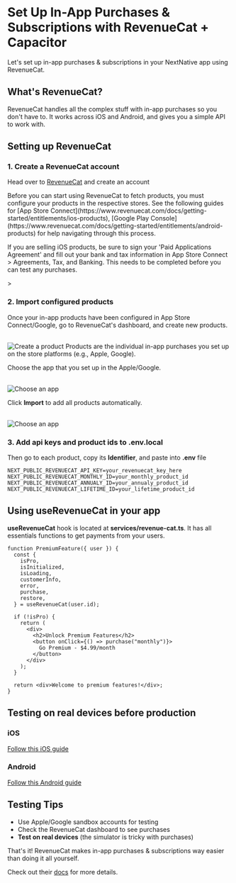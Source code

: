 
# Set Up In-App Purchases & Subscriptions with RevenueCat + Capacitor

Let's set up in-app purchases & subscriptions in your NextNative app using RevenueCat.

## What's RevenueCat?

RevenueCat handles all the complex stuff with in-app purchases so you don't have to. It works across iOS and Android, and gives you a simple API to work with.

## Setting up RevenueCat

### 1. Create a RevenueCat account

Head over to [RevenueCat](https://www.revenuecat.com/) and create an account

<Callout>
  Before you can start using RevenueCat to fetch products, you must configure your products in the respective stores. See the following guides for [App Store Connect](https://www.revenuecat.com/docs/getting-started/entitlements/ios-products), [Google Play Console](https://www.revenuecat.com/docs/getting-started/entitlements/android-products) for help navigating through this process.

If you are selling iOS products, be sure to sign your 'Paid Applications Agreement' and fill out your bank and tax information in App Store Connect > Agreements, Tax, and Banking. This needs to be completed before you can test any purchases.

</Callout>
>

### 2. Import configured products

Once your in-app products have been configured in App Store Connect/Google, go to RevenueCat's dashboard, and create new products.

<br />
<Image
  src="/purchases/create-product.png"
  alt="Create a product"
  width={900}
  height={900}
  style={{ borderRadius: "16px" }}
/>

<Callout>
  Products are the individual in-app purchases you set up on the store platforms
  (e.g., Apple, Google).
</Callout>

Choose the app that you set up in the Apple/Google.

<br />
<Image
  src="/purchases/choose-app.png"
  alt="Choose an app"
  width={900}
  height={900}
  style={{ borderRadius: "16px" }}
/>

Click **Import** to add all products automatically.

<br />
<Image
  src="/purchases/import-products.png"
  alt="Choose an app"
  width={900}
  height={900}
  style={{ borderRadius: "16px" }}
/>

### 3. Add api keys and product ids to **.env.local**

Then go to each product, copy its **Identifier**, and paste into **.env** file

```
NEXT_PUBLIC_REVENUECAT_API_KEY=your_revenuecat_key_here
NEXT_PUBLIC_REVENUECAT_MONTHLY_ID=your_monthly_product_id
NEXT_PUBLIC_REVENUECAT_ANNUALY_ID=your_annualy_product_id
NEXT_PUBLIC_REVENUECAT_LIFETIME_ID=your_lifetime_product_id
```

## Using useRevenueCat in your app

**useRevenueCat** hook is located at **services/revenue-cat.ts**. It has all essentials functions to get payments from your users.

```tsx
function PremiumFeature({ user }) {
  const {
    isPro,
    isInitialized,
    isLoading,
    customerInfo,
    error,
    purchase,
    restore,
  } = useRevenueCat(user.id);

  if (!isPro) {
    return (
      <div>
        <h2>Unlock Premium Features</h2>
        <button onClick={() => purchase("monthly")}>
          Go Premium - $4.99/month
        </button>
      </div>
    );
  }

  return <div>Welcome to premium features!</div>;
}
```

## Testing on real devices before production

### iOS

[Follow this iOS guide](https://www.revenuecat.com/docs/test-and-launch/sandbox/apple-app-store)

### Android

[Follow this Android guide](https://www.revenuecat.com/docs/test-and-launch/sandbox/google-play-store)

## Testing Tips

- Use Apple/Google sandbox accounts for testing
- Check the RevenueCat dashboard to see purchases
- **Test on real devices** (the simulator is tricky with purchases)

That's it! RevenueCat makes in-app purchases & subscriptions way easier than doing it all yourself.

Check out their [docs](https://docs.revenuecat.com/docs) for more details.
